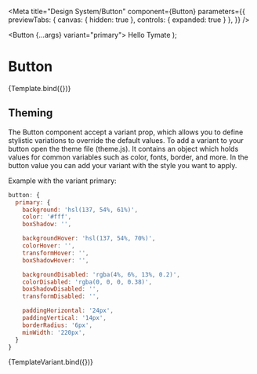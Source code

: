 
<Meta
  title="Design System/Button"
  component={Button}
  parameters={{
    previewTabs: { canvas: { hidden: true }, controls: { expanded: true } },
  }}
/>


  <Button {...args} variant="primary">
    Hello Tymate
  </Button>
);

# Button

<Canvas>
  <Story
    name="Button"
    argTypes={{
      disabled: {
        control: 'radio',
      },
      loader: {
        control: {
          type: 'select',
          options: [
            'ball-pulse',
            'ball-pulse-sync',
            'ball-scale',
            'ball-scale-random',
            'ball-rotate',
            'ball-clip-rotate',
            'ball-clip-rotate-pulse',
            'ball-clip-rotate-multiple',
            'ball-scale-ripple',
            'ball-scale-ripple-multiple',
            'ball-beat',
            'ball-scale-multiple',
            'ball-triangle-path',
            'ball-pulse-rise',
            'ball-grid-beat',
            'ball-grid-pulse',
            'ball-spin-fade-loader',
            'ball-spin-loader',
            'ball-zig-zag',
            'ball-zig-zag-deflect',
            'line-scale',
            'line-scale-random',
            'line-scale-pulse-out',
            'line-scale-pulse-out-rapid',
            'line-spin-fade-loader',
            'triangle-skew-spin',
            'square-spin',
            'pacman',
            'cube-transition',
            'semi-circle-spin',
          ],
        },
      },
    }}
    args={{ loader: 'ball-rotate' }}
  >
    {Template.bind({})}
  </Story>
</Canvas>

## Theming

The Button component accept a variant prop, which allows you to define stylistic variations to override the default values.
To add a variant to your button open the theme file (theme.js). It contains an object which holds values for common variables such as color, fonts, border, and more. In the button value you can add your variant with the style you want to apply.

Example with the variant primary:

```javascript
button: {
  primary: {
    background: 'hsl(137, 54%, 61%)',
    color: '#fff',
    boxShadow: '',

    backgroundHover: 'hsl(137, 54%, 70%)',
    colorHover: '',
    transformHover: '',
    boxShadowHover: '',

    backgroundDisabled: 'rgba(4%, 6%, 13%, 0.2)',
    colorDisabled: 'rgba(0, 0, 0, 0.38)',
    boxShadowDisabled: '',
    transformDisabled: '',

    paddingHorizontal: '24px',
    paddingVertical: '14px',
    borderRadius: '6px',
    minWidth: '220px',
  }
}
```

<Canvas>
  <Story
    name="Button with variant"
    argTypes={{
      disabled: {
        control: 'radio',
      },
      loader: {
        control: {
          type: 'select',
          options: [
            'ball-pulse',
            'ball-pulse-sync',
            'ball-scale',
            'ball-scale-random',
            'ball-rotate',
            'ball-clip-rotate',
            'ball-clip-rotate-pulse',
            'ball-clip-rotate-multiple',
            'ball-scale-ripple',
            'ball-scale-ripple-multiple',
            'ball-beat',
            'ball-scale-multiple',
            'ball-triangle-path',
            'ball-pulse-rise',
            'ball-grid-beat',
            'ball-grid-pulse',
            'ball-spin-fade-loader',
            'ball-spin-loader',
            'ball-zig-zag',
            'ball-zig-zag-deflect',
            'line-scale',
            'line-scale-random',
            'line-scale-pulse-out',
            'line-scale-pulse-out-rapid',
            'line-spin-fade-loader',
            'triangle-skew-spin',
            'square-spin',
            'pacman',
            'cube-transition',
            'semi-circle-spin',
          ],
        },
      },
    }}
    args={{ loader: 'ball-rotate' }}
  >
    {TemplateVariant.bind({})}
  </Story>
</Canvas>

<ArgsTable of={Button} />

